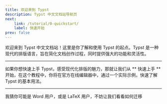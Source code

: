 ```yaml
---
title: 欢迎来到 Typst
description: Typst 中文文档站导航页
next: 
    link: /tutorial/0-quickstart/
    label: 快速开始
prev: false
---
```


欢迎来到 Typst 中文文档站！这里是你了解和使用 Typst 的起点。Typst 是一种现代的排版语言，旨在简化文档创作过程，同时提供强大的功能和灵活性。

---


如果你想快速上手 Typst，感受现代化排版的魅力，那就让我们从 ** 快速上手 ** 开始，在这个教程中，你将在官方在线编辑器中，通过一个实际示例，快速了解 Typst 的基本用法。

<LinkCard
  title="快速上手"
  href="/tutorial/0-quickstart/"
  description="在官方在线编辑器中，通过实际示例快速了解 Typst 的基本用法。"
/>

---

我猜你可能是 Word 用户，或是 LaTeX 用户，不妨让我们看看如何迁移

<CardGrid>
  <LinkCard title="从 Word 迁移" href="/migration/word/" />
  <LinkCard title="从 LaTeX 迁移" href="/migration/latex/" />
</CardGrid>

